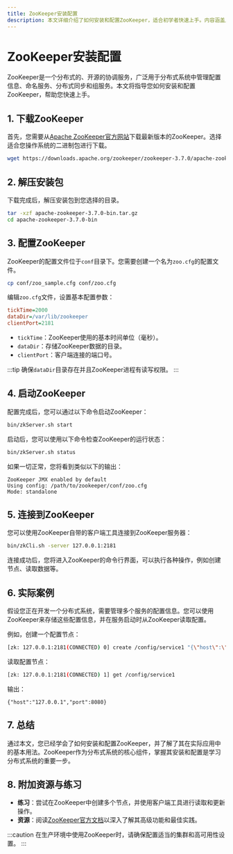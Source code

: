 ```yaml
---
title: ZooKeeper安装配置
description: 本文详细介绍了如何安装和配置ZooKeeper，适合初学者快速上手。内容涵盖从下载到启动的完整步骤，并提供实际案例和代码示例。
---
```


# ZooKeeper安装配置

ZooKeeper是一个分布式的、开源的协调服务，广泛用于分布式系统中管理配置信息、命名服务、分布式同步和组服务。本文将指导您如何安装和配置ZooKeeper，帮助您快速上手。

## 1. 下载ZooKeeper

首先，您需要从[Apache ZooKeeper官方网站](https://zookeeper.apache.org/releases.html)下载最新版本的ZooKeeper。选择适合您操作系统的二进制包进行下载。

```bash
wget https://downloads.apache.org/zookeeper/zookeeper-3.7.0/apache-zookeeper-3.7.0-bin.tar.gz
```

## 2. 解压安装包

下载完成后，解压安装包到您选择的目录。

```bash
tar -xzf apache-zookeeper-3.7.0-bin.tar.gz
cd apache-zookeeper-3.7.0-bin
```

## 3. 配置ZooKeeper

ZooKeeper的配置文件位于`conf`目录下。您需要创建一个名为`zoo.cfg`的配置文件。

```bash
cp conf/zoo_sample.cfg conf/zoo.cfg
```

编辑`zoo.cfg`文件，设置基本配置参数：

```ini
tickTime=2000
dataDir=/var/lib/zookeeper
clientPort=2181
```

- `tickTime`：ZooKeeper使用的基本时间单位（毫秒）。
- `dataDir`：存储ZooKeeper数据的目录。
- `clientPort`：客户端连接的端口号。

:::tip
确保`dataDir`目录存在并且ZooKeeper进程有读写权限。
:::

## 4. 启动ZooKeeper

配置完成后，您可以通过以下命令启动ZooKeeper：

```bash
bin/zkServer.sh start
```

启动后，您可以使用以下命令检查ZooKeeper的运行状态：

```bash
bin/zkServer.sh status
```

如果一切正常，您将看到类似以下的输出：

```plaintext
ZooKeeper JMX enabled by default
Using config: /path/to/zookeeper/conf/zoo.cfg
Mode: standalone
```

## 5. 连接到ZooKeeper

您可以使用ZooKeeper自带的客户端工具连接到ZooKeeper服务器：

```bash
bin/zkCli.sh -server 127.0.0.1:2181
```

连接成功后，您将进入ZooKeeper的命令行界面，可以执行各种操作，例如创建节点、读取数据等。

## 6. 实际案例

假设您正在开发一个分布式系统，需要管理多个服务的配置信息。您可以使用ZooKeeper来存储这些配置信息，并在服务启动时从ZooKeeper读取配置。

例如，创建一个配置节点：

```bash
[zk: 127.0.0.1:2181(CONNECTED) 0] create /config/service1 "{\"host\":\"127.0.0.1\",\"port\":8080}"
```

读取配置节点：

```bash
[zk: 127.0.0.1:2181(CONNECTED) 1] get /config/service1
```

输出：

```plaintext
{"host":"127.0.0.1","port":8080}
```

## 7. 总结

通过本文，您已经学会了如何安装和配置ZooKeeper，并了解了其在实际应用中的基本用法。ZooKeeper作为分布式系统的核心组件，掌握其安装和配置是学习分布式系统的重要一步。

## 8. 附加资源与练习

- **练习**：尝试在ZooKeeper中创建多个节点，并使用客户端工具进行读取和更新操作。
- **资源**：阅读[ZooKeeper官方文档](https://zookeeper.apache.org/doc/current/)以深入了解其高级功能和最佳实践。

:::caution
在生产环境中使用ZooKeeper时，请确保配置适当的集群和高可用性设置。
:::